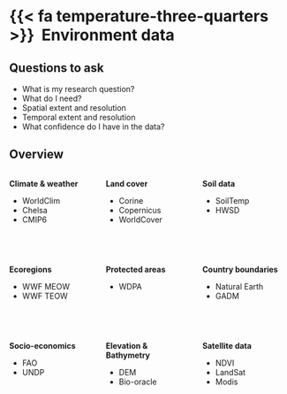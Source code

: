 # {{< fa temperature-three-quarters >}} &nbsp;Environment data


## Questions to ask

- What is my research question?
- What do I need?
- Spatial extent and resolution
- Temporal extent and resolution
- What confidence do I have in the data?



## Overview

:::: {.columns}

::: {.column width=33%}
**Climate & weather**

- WorldClim
- Chelsa
- CMIP6
:::

::: {.column width=33%}
**Land cover**

- Corine
- Copernicus
- WorldCover
:::

::: {.column width=33%}
**Soil data**

- SoilTemp
- HWSD
:::

::::

<br/>

:::: {.columns}

::: {.column width=33%}
**Ecoregions**

- WWF MEOW
- WWF TEOW
:::

::: {.column width=33%}
**Protected areas**

- WDPA
:::

::: {.column width=33%}
**Country boundaries**

- Natural Earth
- GADM
:::

::::

<br/>

:::: {.columns}

::: {.column width=33%}
**Socio-economics**

- FAO
- UNDP
:::

::: {.column width=33%}
**Elevation & Bathymetry**

- DEM
- Bio-oracle
:::

::: {.column width=33%}
**Satellite data**

- NDVI
- LandSat
- Modis
:::

::::

